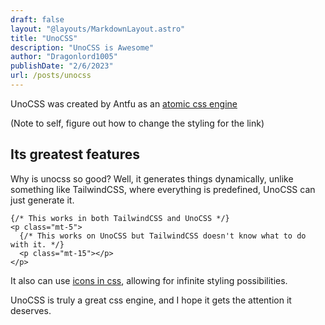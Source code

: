 ```yaml
---
draft: false
layout: "@layouts/MarkdownLayout.astro"
title: "UnoCSS"
description: "UnoCSS is Awesome"
author: "Dragonlord1005"
publishDate: "2/6/2023"
url: /posts/unocss
---
```


UnoCSS was created by Antfu as an [atomic css engine](https://antfu.me/posts/reimagine-atomic-css)

(Note to self, figure out how to change the styling for the link)

## Its greatest features

Why is unocss so good? Well, it generates things dynamically, unlike something like TailwindCSS, where everything is predefined, UnoCSS can just generate it.

```astro
{/* This works in both TailwindCSS and UnoCSS */}
<p class="mt-5">
  {/* This works on UnoCSS but TailwindCSS doesn't know what to do with it. */}
  <p class="mt-15"></p>
</p>
```

It also can use [icons in css](https://antfu.me/posts/icons-in-pure-css), allowing for infinite styling possibilities.

UnoCSS is truly a great css engine, and I hope it gets the attention it deserves.
